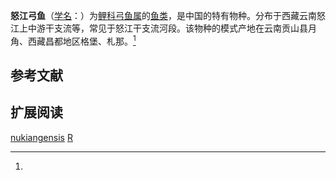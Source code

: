 {{Speciesbox
| name = 怒江弓鱼
| status = 
| status_system = 
| image = 
| genus = Racoma
| species = nukiangensis
| authority = Tsao, 1964<ref name='id6234'>{{cite web| url =http://www.bioinfo.cn/db05/BjdwSpecies.php?action=view&id=6234| title =怒江弓鱼| work =中国动物物种编目数据库| publisher =中国科学院微生物研究所| author =中国科学院动物研究所| accessdate =2009-04-11| deadurl =yes| archiveurl =https://web.archive.org/web/20160305000041/http://www.bioinfo.cn/db05/BjdwSpecies.php?action=view&id=6234| archivedate =2016-03-05}}</ref>
}}

'''怒江弓鱼'''（[[学名|学名]]：{{lang|la|''Racoma nukiangensis''}}）为[[鲤科|鲤科]][[弓鱼属|弓鱼属]]的[[鱼类|鱼类]]，是中国的特有物种。分布于西藏云南怒江上中游干支流等，常见于怒江干支流河段。该物种的模式产地在云南贡山县月角、西藏昌都地区格堡、札那。<ref name='id6234'/>

== 参考文献 ==
{{reflist}}

== 扩展阅读 ==
{{refbegin}}
{{wikispecies-inline|Racoma nukiangensis|怒江弓鱼}}
{{refend}}
{{Taxonbar|from=Q3756292}}

[[Category:弓鱼属|nukiangensis]]
[[Category:1964年描述的鱼类|R]]


{{鯉形目小作品}}